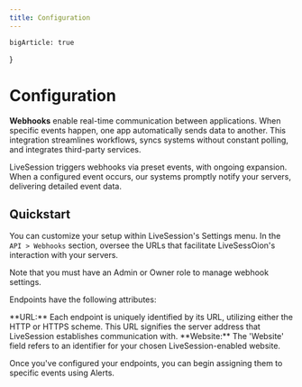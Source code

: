```yaml
---
title: Configuration
---
```


    bigArticle: true
}

# Configuration
**Webhooks** enable real-time communication between applications. When specific events happen, one app automatically sends data to another.
This integration streamlines workflows, syncs systems without constant polling, and integrates third-party services.

LiveSession triggers webhooks via preset events, with ongoing expansion.
When a configured event occurs, our systems promptly notify your servers, delivering detailed event data.

## Quickstart
You can customize your setup within LiveSession's Settings menu. In the `API > Webhooks` section, oversee the URLs that facilitate LiveSessOion's interaction with your servers.

<Callout>
Note that you must have an Admin or Owner role to manage webhook settings.
</Callout>

Endpoints have the following attributes:

<Steps>
    <Steps.Item>
        **URL:** Each endpoint is uniquely identified by its URL, utilizing either the HTTP or HTTPS scheme. This URL signifies the server address that LiveSession establishes communication with.
    </Steps.Item>
    <Steps.Item>
        **Website:** The 'Website' field refers to an identifier for your chosen LiveSession-enabled website.
    </Steps.Item>
</Steps>

Once you've configured your endpoints, you can begin assigning them to specific events using Alerts.